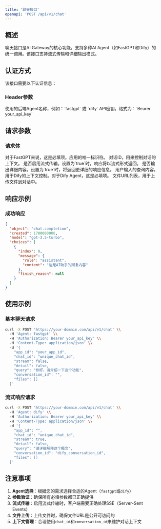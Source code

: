 ```yaml
---
title: '聊天接口'
openapi: 'POST /api/v1/chat'
---
```


## 概述

聊天接口是AI Gateway的核心功能，支持多种AI Agent（如FastGPT和Dify）的统一调用。该接口支持流式传输和详细输出模式。

## 认证方式

该接口需要以下认证信息：

### Header参数

<ParamField header="Agent" type="string" required>
使用的后端Agent名称，例如：`fastgpt` 或 `dify`
</ParamField>

<ParamField header="Authorization" type="string" required>
API密钥，格式为：`Bearer your_api_key`
</ParamField>

## 请求参数

### 请求体

<ParamField body="app_id" type="string" required>
对于FastGPT来说，这是必填项。应用的唯一标识符。
</ParamField>

<ParamField body="chat_id" type="string" required>
对话ID，用来控制对话的上下文。
</ParamField>

<ParamField body="stream" type="boolean" required>
是否启用流式传输。设置为`true`时，响应将以流式形式返回。
</ParamField>

<ParamField body="detail" type="boolean" required>
是否输出详细内容。设置为`true`时，将返回更详细的响应信息。
</ParamField>

<ParamField body="query" type="string" required>
用户输入的查询内容。
</ParamField>

<ParamField body="conversation_id" type="string" required>
用于Dify的上下文控制。对于Dify Agent，这是必填项。
</ParamField>

<ParamField body="files" type="array" required>
文件URL列表，用于上传文件到对话中。
</ParamField>

## 响应示例

### 成功响应

```json
{
  "object": "chat.completion",
  "created": 1700000000,
  "model": "gpt-3.5-turbo",
  "choices": [
    {
      "index": 0,
      "message": {
        "role": "assistant",
        "content": "这是AI助手的回复内容"
      },
      "finish_reason": null
    }
  ]
}
```

## 使用示例

### 基本聊天请求

```bash
curl -X POST 'https://your-domain.com/api/v1/chat' \\
  -H 'Agent: fastgpt' \\
  -H 'Authorization: Bearer your_api_key' \\
  -H 'Content-Type: application/json' \\
  -d '{
    "app_id": "your_app_id",
    "chat_id": "unique_chat_id",
    "stream": false,
    "detail": false,
    "query": "你好，请介绍一下这个功能",
    "conversation_id": "",
    "files": []
  }'
```

### 流式响应请求

```bash
curl -X POST 'https://your-domain.com/api/v1/chat' \\
  -H 'Agent: dify' \\
  -H 'Authorization: Bearer your_api_key' \\
  -H 'Content-Type: application/json' \\
  -d '{
    "app_id": "",
    "chat_id": "unique_chat_id",
    "stream": true,
    "detail": false,
    "query": "请详细解释这个概念",
    "conversation_id": "dify_conversation_id",
    "files": []
  }'
```

## 注意事项

1. **Agent选择**：根据您的需求选择合适的Agent（`fastgpt`或`dify`）
2. **参数验证**：确保所有必填参数都已正确提供
3. **流式传输**：启用流式传输时，客户端需要正确处理SSE（Server-Sent Events）
4. **文件上传**：上传文件时，确保文件URL是公开可访问的
5. **上下文管理**：合理使用`chat_id`和`conversation_id`来维护对话上下文
